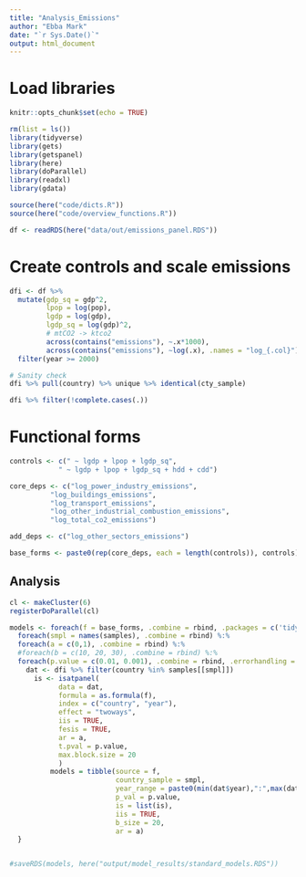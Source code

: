 ```yaml
---
title: "Analysis_Emissions"
author: "Ebba Mark"
date: "`r Sys.Date()`"
output: html_document
---
```


# Load libraries

```r
knitr::opts_chunk$set(echo = TRUE)

rm(list = ls())
library(tidyverse)
library(gets)
library(getspanel)
library(here)
library(doParallel)
library(readxl)
library(gdata)

source(here("code/dicts.R"))
source(here("code/overview_functions.R"))

df <- readRDS(here("data/out/emissions_panel.RDS"))

```

# Create controls and scale emissions

```r

dfi <- df %>% 
  mutate(gdp_sq = gdp^2,
         lpop = log(pop),
         lgdp = log(gdp),
         lgdp_sq = log(gdp)^2,
         # mtCO2 -> ktco2
         across(contains("emissions"), ~.x*1000),
         across(contains("emissions"), ~log(.x), .names = "log_{.col}")) %>% 
  filter(year >= 2000)

# Sanity check
dfi %>% pull(country) %>% unique %>% identical(cty_sample)

dfi %>% filter(!complete.cases(.))

```

# Functional forms
```r

controls <- c(" ~ lgdp + lpop + lgdp_sq",
            " ~ lgdp + lpop + lgdp_sq + hdd + cdd")

core_deps <- c("log_power_industry_emissions",
          "log_buildings_emissions",
          "log_transport_emissions",
          "log_other_industrial_combustion_emissions",
          "log_total_co2_emissions")

add_deps <- c("log_other_sectors_emissions")

base_forms <- paste0(rep(core_deps, each = length(controls)), controls)

```

## Analysis
```r



cl <- makeCluster(6)
registerDoParallel(cl)

models <- foreach(f = base_forms, .combine = rbind, .packages = c('tidyverse', 'getspanel')) %:%
  foreach(smpl = names(samples), .combine = rbind) %:%
  foreach(a = c(0,1), .combine = rbind) %:%
  #foreach(b = c(10, 20, 30), .combine = rbind) %:%
  foreach(p.value = c(0.01, 0.001), .combine = rbind, .errorhandling = "remove") %dopar% {
    dat <- dfi %>% filter(country %in% samples[[smpl]])
      is <- isatpanel(
            data = dat,
            formula = as.formula(f),
            index = c("country", "year"),
            effect = "twoways",
            iis = TRUE,
            fesis = TRUE,
            ar = a,
            t.pval = p.value,
            max.block.size = 20
            )
          models = tibble(source = f, 
                          country_sample = smpl, 
                          year_range = paste0(min(dat$year),":",max(dat$year)), 
                          p_val = p.value, 
                          is = list(is),
                          iis = TRUE,
                          b_size = 20,
                          ar = a)
  }


#saveRDS(models, here("output/model_results/standard_models.RDS"))


```
